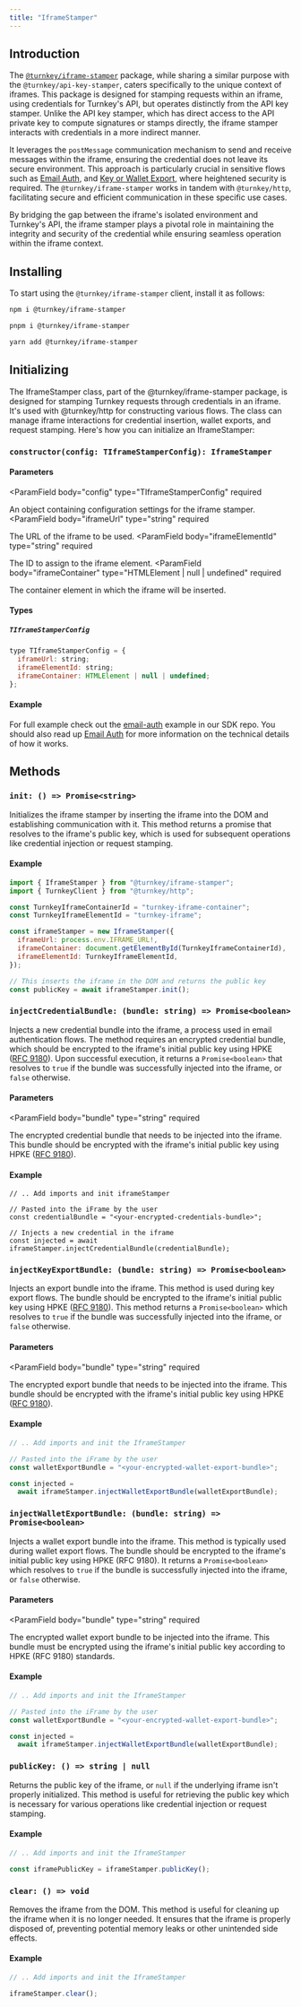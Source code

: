 ```yaml
---
title: "IframeStamper"
---
```


## Introduction

The [`@turnkey/iframe-stamper`](https://www.npmjs.com/package/@turnkey/iframe-stamper) package, while sharing a similar purpose with the `@turnkey/api-key-stamper`, caters specifically to the unique context of iframes. This package is designed for stamping requests within an iframe, using credentials for Turnkey's API, but operates distinctly from the API key stamper. Unlike the API key stamper, which has direct access to the API private key to compute signatures or stamps directly, the iframe stamper interacts with credentials in a more indirect manner.

It leverages the `postMessage` communication mechanism to send and receive messages within the iframe, ensuring the credential does not leave its secure environment. This approach is particularly crucial in sensitive flows such as [Email Auth](/authentication/email), and [Key or Wallet Export](/wallets/export-wallets), where heightened security is required. The `@turnkey/iframe-stamper` works in tandem with `@turnkey/http`, facilitating secure and efficient communication in these specific use cases.

By bridging the gap between the iframe's isolated environment and Turnkey's API, the iframe stamper plays a pivotal role in maintaining the integrity and security of the credential while ensuring seamless operation within the iframe context.

## Installing

To start using the `@turnkey/iframe-stamper` client, install it as follows:

<CodeGroup>

```bash npm
npm i @turnkey/iframe-stamper
```

```bash pnpm
pnpm i @turnkey/iframe-stamper
```

```bash yarn
yarn add @turnkey/iframe-stamper
```
</CodeGroup>

## Initializing

The IframeStamper class, part of the @turnkey/iframe-stamper package, is designed for stamping Turnkey requests through credentials in an iframe. It's used with @turnkey/http for constructing various flows. The class can manage iframe interactions for credential insertion, wallet exports, and request stamping. Here's how you can initialize an IframeStamper:

### `constructor(config: TIframeStamperConfig): IframeStamper`

#### Parameters

<ParamField
  body="config"
  type="TIframeStamperConfig"
  required
>

An object containing configuration settings for the iframe stamper.
</ParamField>
<ParamField
  body="iframeUrl"
  type="string"
  required
>

The URL of the iframe to be used.
</ParamField>
<ParamField
  body="iframeElementId"
  type="string"
  required
>

The ID to assign to the iframe element.
</ParamField>
<ParamField
  body="iframeContainer"
  type="HTMLElement | null | undefined"
  required
>

The container element in which the iframe will be inserted.
</ParamField>

#### Types

##### `TIframeStamperConfig`

```js
type TIframeStamperConfig = {
  iframeUrl: string;
  iframeElementId: string;
  iframeContainer: HTMLElement | null | undefined;
};
```

#### Example

For full example check out the [email-auth](https://github.com/tkhq/sdk/tree/main/examples/email-auth) example in our SDK repo. You should also read up [Email Auth](/authentication/email) for more information on the technical details of how it works.

## Methods

### `init: () => Promise<string>`

Initializes the iframe stamper by inserting the iframe into the DOM and establishing communication with it. This method returns a promise that resolves to the iframe's public key, which is used for subsequent operations like credential injection or request stamping.

#### Example

```js
import { IframeStamper } from "@turnkey/iframe-stamper";
import { TurnkeyClient } from "@turnkey/http";

const TurnkeyIframeContainerId = "turnkey-iframe-container";
const TurnkeyIframeElementId = "turnkey-iframe";

const iframeStamper = new IframeStamper({
  iframeUrl: process.env.IFRAME_URL!,
  iframeContainer: document.getElementById(TurnkeyIframeContainerId),
  iframeElementId: TurnkeyIframeElementId,
});

// This inserts the iframe in the DOM and returns the public key
const publicKey = await iframeStamper.init();
```

### `injectCredentialBundle: (bundle: string) => Promise<boolean>`

Injects a new credential bundle into the iframe, a process used in email authentication flows. The method requires an encrypted credential bundle, which should be encrypted to the iframe's initial public key using HPKE ([RFC 9180](https://www.rfc-editor.org/rfc/rfc9180.html)). Upon successful execution, it returns a `Promise<boolean>` that resolves to `true` if the bundle was successfully injected into the iframe, or `false` otherwise.

#### Parameters

<ParamField
  body="bundle"
  type="string"
  required
>

The encrypted credential bundle that needs to be injected into the iframe. This bundle should be encrypted with the iframe's initial public key using HPKE ([RFC 9180](https://www.rfc-editor.org/rfc/rfc9180.html)).
</ParamField>
#### Example

```
// .. Add imports and init iframeStamper

// Pasted into the iFrame by the user
const credentialBundle = "<your-encrypted-credentials-bundle>";

// Injects a new credential in the iframe
const injected = await iframeStamper.injectCredentialBundle(credentialBundle);
```

### `injectKeyExportBundle: (bundle: string) => Promise<boolean>`

Injects an export bundle into the iframe. This method is used during key export flows. The bundle should be encrypted to the iframe's initial public key using HPKE ([RFC 9180](https://www.rfc-editor.org/rfc/rfc9180.html)). This method returns a `Promise<boolean>` which resolves to `true` if the bundle was successfully injected into the iframe, or `false` otherwise.

#### Parameters

<ParamField
  body="bundle"
  type="string"
  required
>

The encrypted export bundle that needs to be injected into the iframe. This bundle should be encrypted with the iframe's initial public key using HPKE ([RFC 9180](https://www.rfc-editor.org/rfc/rfc9180.html)).
</ParamField>
#### Example

```js
// .. Add imports and init the IframeStamper

// Pasted into the iFrame by the user
const walletExportBundle = "<your-encrypted-wallet-export-bundle>";

const injected =
  await iframeStamper.injectWalletExportBundle(walletExportBundle);
```

### `injectWalletExportBundle: (bundle: string) => Promise<boolean>`

Injects a wallet export bundle into the iframe. This method is typically used during wallet export flows. The bundle should be encrypted to the iframe's initial public key using HPKE (RFC 9180). It returns a `Promise<boolean>` which resolves to `true` if the bundle is successfully injected into the iframe, or `false` otherwise.

#### Parameters

<ParamField
  body="bundle"
  type="string"
  required
>

The encrypted wallet export bundle to be injected into the iframe. This bundle must be encrypted using the iframe's initial public key according to HPKE (RFC 9180) standards.
</ParamField>
#### Example

```js
// .. Add imports and init the IframeStamper

// Pasted into the iFrame by the user
const walletExportBundle = "<your-encrypted-wallet-export-bundle>";

const injected =
  await iframeStamper.injectWalletExportBundle(walletExportBundle);
```

### `publicKey: () => string | null`

Returns the public key of the iframe, or `null` if the underlying iframe isn't properly initialized. This method is useful for retrieving the public key which is necessary for various operations like credential injection or request stamping.

#### Example

```js
// .. Add imports and init the IframeStamper

const iframePublicKey = iframeStamper.publicKey();
```

### `clear: () => void`

Removes the iframe from the DOM. This method is useful for cleaning up the iframe when it is no longer needed. It ensures that the iframe is properly disposed of, preventing potential memory leaks or other unintended side effects.

#### Example

```js
// .. Add imports and init the IframeStamper

iframeStamper.clear();
```

